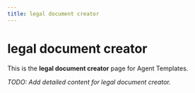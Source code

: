 ```yaml
---
title: legal document creator
---
```


# legal document creator

This is the **legal document creator** page for Agent Templates.

_TODO: Add detailed content for legal document creator._
